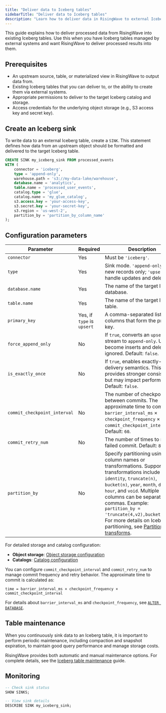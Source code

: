 ```yaml
---
title: "Deliver data to Iceberg tables"
sidebarTitle: "Deliver data to Iceberg tables"
description: "Learn how to deliver data in RisingWave to external Iceberg tables."
---
```


This guide explains how to deliver processed data from RisingWave into existing Iceberg tables. Use this when you have Iceberg tables managed by external systems and want RisingWave to deliver processed results into them.

## Prerequisites

*   An upstream source, table, or materialized view in RisingWave to output data from.
*   Existing Iceberg tables that you can deliver to, or the ability to create them via external systems.
*   Appropriate permissions to deliver to the target Iceberg catalog and storage.
*   Access credentials for the underlying object storage (e.g., S3 access key and secret key).

## Create an Iceberg sink

To write data to an external Iceberg table, create a `SINK`. This statement defines how data from an upstream object should be formatted and delivered to the target Iceberg table.

```sql
CREATE SINK my_iceberg_sink FROM processed_events
WITH (
    connector = 'iceberg',
    type = 'append-only',
    warehouse.path = 's3://my-data-lake/warehouse',
    database.name = 'analytics',
    table.name = 'processed_user_events',
    catalog.type = 'glue',
    catalog.name = 'my_glue_catalog',
    s3.access.key = 'your-access-key',
    s3.secret.key = 'your-secret-key',
    s3.region = 'us-west-2',
    partition_by = 'partition_by_column_name'
);
```

## Configuration parameters

| Parameter | Required | Description |
|---|---|---|
| `connector` | Yes | Must be `'iceberg'`. |
| `type` | Yes | Sink mode. `'append-only'` for new records only; `'upsert'` to handle updates and deletes. |
| `database.name` | Yes | The name of the target Iceberg database. |
| `table.name`| Yes| The name of the target Iceberg table.|
| `primary_key`| Yes, if `type` is `upsert` | A comma-separated list of columns that form the primary key. |
| `force_append_only`| No | If `true`, converts an `upsert` stream to `append-only`. Updates become inserts and deletes are ignored. Default: `false`. |
| `is_exactly_once`| No | If `true`, enables exactly-once delivery semantics. This provides stronger consistency but may impact performance. Default: `false`.|
| `commit_checkpoint_interval`| No | The number of checkpoints between commits. The approximate time to commit is `barrier_interval_ms` × `checkpoint_frequency` × `commit_checkpoint_interval`. Default: `60`. |
| `commit_retry_num`| No| The number of times to retry a failed commit. Default: `8`. |
| `partition_by` | No | Specify partitioning using column names or transformations. Supported transformations include `identity`, `truncate(n)`, `bucket(n)`, `year`, `month`, `day`, `hour`, and `void`. Multiple columns can be separated by commas. Example: `partition_by = 'truncate(4,v2),bucket(5,v1)'`. For more details on Iceberg partitioning, see [Partition transforms](https://iceberg.apache.org/spec/#partition-transforms). |

For detailed storage and catalog configuration:
- **Object storage**: [Object storage configuration](/iceberg/object-storage)
- **Catalogs**: [Catalog configuration](/iceberg/catalogs)

You can configure `commit_checkpoint_interval` and `commit_retry_num` to manage commit frequency and retry behavior. The approximate time to commit is calculated as:
```
time = barrier_interval_ms × checkpoint_frequency × commit_checkpoint_interval
```

For details about `barrier_interval_ms` and `checkpoint_frequency`, see [`ALTER DATABASE`](/sql/commands/sql-alter-database#set).

## Table maintenance

When you continuously sink data to an Iceberg table, it is important to perform periodic maintenance, including compaction and snapshot expiration, to maintain good query performance and manage storage costs.

RisingWave provides both automatic and manual maintenance options. For complete details, see the [Iceberg table maintenance](/iceberg/maintenance) guide.

## Monitoring

```sql
-- Check sink status
SHOW SINKS;

-- View sink details
DESCRIBE SINK my_iceberg_sink;
```

